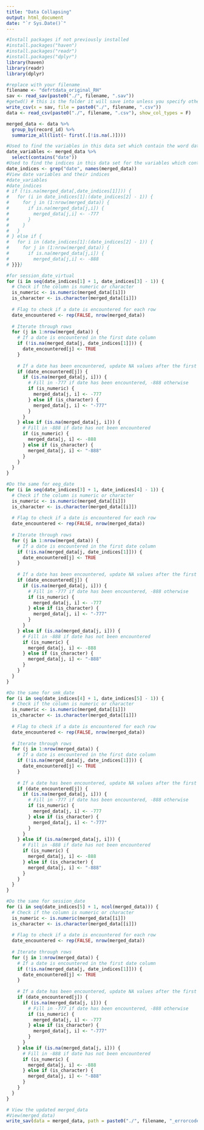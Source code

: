 ```yaml
---
title: "Data Collapsing"
output: html_document
date: "`r Sys.Date()`"
---
```


```r
#Install packages if not previously installed
#install.packages("haven")
#install.packages("readr")
#install.packages("dplyr")
library(haven)
library(readr)
library(dplyr)
```

```r
#replace with your filename
filename <- "defrtdata_original_RH"
sav <- read_sav(paste0("./", filename, ".sav"))
#getwd() # this is the folder it will save into unless you specify otherwise in the path below
write_csv(x = sav, file = paste0("./", filename, ".csv"))
data <- read_csv(paste0("./", filename, ".csv"), show_col_types = F)

merged_data <- data %>%
  group_by(record_id) %>%
  summarize_all(list(~ first(.[!is.na(.)])))
```

```r
#Used to find the variables in this data set which contain the word date.
date_variables <- merged_data %>%
  select(contains("date"))
#Used to find the indices in this data set for the variables which contain the word date.
date_indices <- grep("date", names(merged_data))
#View date variables and their indices
#date_variables
#date_indices
# if (!is.na(merged_data[,date_indices[1]])) {
#   for (i in date_indices[1]:(date_indices[2] - 1)) {
#     for j in (1:nrow(merged_data)) {
#       if is.na(merged_data[j,i]) {
#         merged_data[j,i] <- -777
#       }
#     }
#   }
# } else if {
#   for i in (date_indices[1]:(date_indices[2] - 1)) {
#     for j in (1:nrow(merged_data)) {
#       if is.na(merged_data[j,i]) {
#         merged_data[j,i] <- -888
# }}}}

#for session_date_virtual
for (i in seq(date_indices[1] + 1, date_indices[3] - 1)) {
  # Check if the column is numeric or character
  is_numeric <- is.numeric(merged_data[[i]])
  is_character <- is.character(merged_data[[i]])
  
  # Flag to check if a date is encountered for each row
  date_encountered <- rep(FALSE, nrow(merged_data))
  
  # Iterate through rows
  for (j in 1:nrow(merged_data)) {
    # If a date is encountered in the first date column
    if (!is.na(merged_data[j, date_indices[1]])) {
      date_encountered[j] <- TRUE
    }
    
    # If a date has been encountered, update NA values after the first date column
    if (date_encountered[j]) {
      if (is.na(merged_data[j, i])) {
        # Fill in -777 if date has been encountered, -888 otherwise
        if (is_numeric) {
          merged_data[j, i] <- -777
        } else if (is_character) {
          merged_data[j, i] <- "-777"
        }
      }
    } else if (is.na(merged_data[j, i])) {
      # Fill in -888 if date has not been encountered
      if (is_numeric) {
        merged_data[j, i] <- -888
      } else if (is_character) {
        merged_data[j, i] <- "-888"
      }
    }
  }
}

#Do the same for eeg_date
for (i in seq(date_indices[3] + 1, date_indices[4] - 1)) {
  # Check if the column is numeric or character
  is_numeric <- is.numeric(merged_data[[i]])
  is_character <- is.character(merged_data[[i]])
  
  # Flag to check if a date is encountered for each row
  date_encountered <- rep(FALSE, nrow(merged_data))
  
  # Iterate through rows
  for (j in 1:nrow(merged_data)) {
    # If a date is encountered in the first date column
    if (!is.na(merged_data[j, date_indices[1]])) {
      date_encountered[j] <- TRUE
    }
    
    # If a date has been encountered, update NA values after the first date column
    if (date_encountered[j]) {
      if (is.na(merged_data[j, i])) {
        # Fill in -777 if date has been encountered, -888 otherwise
        if (is_numeric) {
          merged_data[j, i] <- -777
        } else if (is_character) {
          merged_data[j, i] <- "-777"
        }
      }
    } else if (is.na(merged_data[j, i])) {
      # Fill in -888 if date has not been encountered
      if (is_numeric) {
        merged_data[j, i] <- -888
      } else if (is_character) {
        merged_data[j, i] <- "-888"
      }
    }
  }
}

#Do the same for smk_date
for (i in seq(date_indices[4] + 1, date_indices[5] - 1)) {
  # Check if the column is numeric or character
  is_numeric <- is.numeric(merged_data[[i]])
  is_character <- is.character(merged_data[[i]])
  
  # Flag to check if a date is encountered for each row
  date_encountered <- rep(FALSE, nrow(merged_data))
  
  # Iterate through rows
  for (j in 1:nrow(merged_data)) {
    # If a date is encountered in the first date column
    if (!is.na(merged_data[j, date_indices[1]])) {
      date_encountered[j] <- TRUE
    }
    
    # If a date has been encountered, update NA values after the first date column
    if (date_encountered[j]) {
      if (is.na(merged_data[j, i])) {
        # Fill in -777 if date has been encountered, -888 otherwise
        if (is_numeric) {
          merged_data[j, i] <- -777
        } else if (is_character) {
          merged_data[j, i] <- "-777"
        }
      }
    } else if (is.na(merged_data[j, i])) {
      # Fill in -888 if date has not been encountered
      if (is_numeric) {
        merged_data[j, i] <- -888
      } else if (is_character) {
        merged_data[j, i] <- "-888"
      }
    }
  }
}

#Do the same for session_date
for (i in seq(date_indices[5] + 1, ncol(merged_data))) {
  # Check if the column is numeric or character
  is_numeric <- is.numeric(merged_data[[i]])
  is_character <- is.character(merged_data[[i]])
  
  # Flag to check if a date is encountered for each row
  date_encountered <- rep(FALSE, nrow(merged_data))
  
  # Iterate through rows
  for (j in 1:nrow(merged_data)) {
    # If a date is encountered in the first date column
    if (!is.na(merged_data[j, date_indices[1]])) {
      date_encountered[j] <- TRUE
    }
    
    # If a date has been encountered, update NA values after the first date column
    if (date_encountered[j]) {
      if (is.na(merged_data[j, i])) {
        # Fill in -777 if date has been encountered, -888 otherwise
        if (is_numeric) {
          merged_data[j, i] <- -777
        } else if (is_character) {
          merged_data[j, i] <- "-777"
        }
      }
    } else if (is.na(merged_data[j, i])) {
      # Fill in -888 if date has not been encountered
      if (is_numeric) {
        merged_data[j, i] <- -888
      } else if (is_character) {
        merged_data[j, i] <- "-888"
      }
    }
  }
}

# View the updated merged_data
#View(merged_data)
write_sav(data = merged_data, path = paste0("./", filename, "_errorcode.sav"))
```
